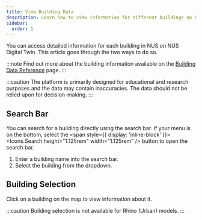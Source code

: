 ```yaml
---
title: View Building Data
description: Learn how to view information for different buildings on NUS Digital Twin
sidebar:
  order: 1
---
```


You can access detailed information for each building in NUS on NUS Digital Twin. This article goes through the two ways to do so.

:::note
Find out more about the building information available on the [Building Data Reference](./reference) page.
:::

:::caution
The platform is primarily designed for educational and research purposes and the data may contain inaccuracies. The data should not be relied upon for decision-making.
:::

## Search Bar

You can search for a building directly using the search bar. If your menu is on the bottom, select the <span style={{ display: 'inline-block' }}><Icons.Search height="1.125rem" width="1.125rem" /></span> button to open the search bar.

<Steps>

1. Enter a building name into the search bar.
2. Select the building from the dropdown.

</Steps>

## Building Selection

Click on a building on the map to view information about it.

:::caution
Building selection is not available for Rhino (Urban) models.
:::